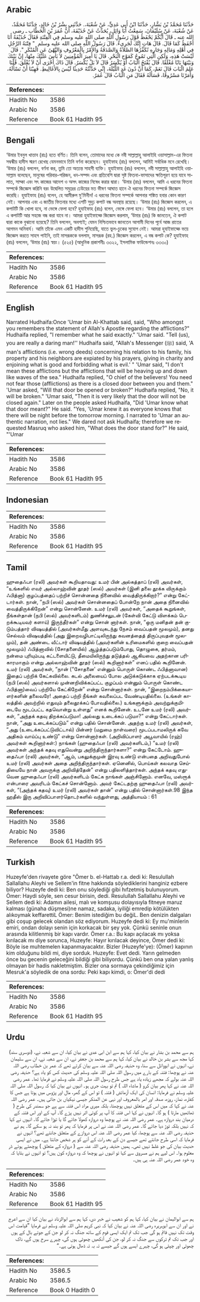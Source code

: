 ## Arabic


<div dir="rtl" lang="ar" style={{fontSize:'larger',backgroundColor:'#f8f9fa',padding:20}}>
حَدَّثَنَا مُحَمَّدُ بْنُ بَشَّارٍ، حَدَّثَنَا ابْنُ أَبِي عَدِيٍّ، عَنْ شُعْبَةَ،‏.‏ حَدَّثَنِي بِشْرُ بْنُ خَالِدٍ، حَدَّثَنَا مُحَمَّدٌ، عَنْ شُعْبَةَ، عَنْ سُلَيْمَانَ، سَمِعْتُ أَبَا وَائِلٍ، يُحَدِّثُ عَنْ حُذَيْفَةَ، أَنَّ عُمَرَ بْنَ الْخَطَّابِ ـ رضى الله عنه ـ قَالَ أَيُّكُمْ يَحْفَظُ قَوْلَ رَسُولِ اللَّهِ صلى الله عليه وسلم فِي الْفِتْنَةِ فَقَالَ حُذَيْفَةُ أَنَا أَحْفَظُ كَمَا قَالَ‏.‏ قَالَ هَاتِ إِنَّكَ لَجَرِيءٌ‏.‏ قَالَ رَسُولُ اللَّهِ صلى الله عليه وسلم ‏ "‏ فِتْنَةُ الرَّجُلِ فِي أَهْلِهِ وَمَالِهِ وَجَارِهِ تُكَفِّرُهَا الصَّلاَةُ وَالصَّدَقَةُ وَالأَمْرُ بِالْمَعْرُوفِ وَالنَّهْىُ عَنِ الْمُنْكَرِ ‏"‏‏.‏ قَالَ لَيْسَتْ هَذِهِ، وَلَكِنِ الَّتِي تَمُوجُ كَمَوْجِ الْبَحْرِ‏.‏ قَالَ يَا أَمِيرَ الْمُؤْمِنِينَ لاَ بَأْسَ عَلَيْكَ مِنْهَا، إِنَّ بَيْنَكَ وَبَيْنَهَا بَابًا مُغْلَقًا‏.‏ قَالَ يُفْتَحُ الْبَابُ أَوْ يُكْسَرُ قَالَ لاَ بَلْ يُكْسَرُ‏.‏ قَالَ ذَاكَ أَحْرَى أَنْ لاَ يُغْلَقَ‏.‏ قُلْنَا عَلِمَ الْبَابَ قَالَ نَعَمْ، كَمَا أَنَّ دُونَ غَدٍ اللَّيْلَةَ، إِنِّي حَدَّثْتُهُ حَدِيثًا لَيْسَ بِالأَغَالِيطِ‏.‏ فَهِبْنَا أَنْ نَسْأَلَهُ، وَأَمَرْنَا مَسْرُوقًا، فَسَأَلَهُ فَقَالَ مَنِ الْبَابُ قَالَ عُمَرُ‏.‏
</div>
<div style={{backgroundColor:'#f8f9fa',padding:20, marginBottom: 10}}><table> <thead> <tr> <th>References:</th> <th></th> </tr> </thead> <tbody><tr><td>Hadith No</td><td>3586</td></tr><tr><td>Arabic No</td><td>3586</td></tr><tr><td>Reference</td><td>Book 61 Hadith 95</td></tr></tbody></table></div>

## Bengali


<div dir="ltr" lang="bn" style={{fontSize:'larger',backgroundColor:'#f8f9fa',padding:20}}>
‘উমার ইবনুল খাত্তাব (রাঃ) হতে বর্ণিত। তিনি বলেন, তোমাদের মধ্যে কে নবী সাল্লাল্লাহু আলাইহি ওয়াসাল্লাম-এর ফিতনা সম্বন্ধীয় হাদীস স্মরণ রেখেছ যেমনভাবে তিনি বর্ণনা করেছেন। হুযাইফাহ (রাঃ) বললেন, আমিই সর্বাধিক মনে রেখেছি। ‘উমার (রাঃ) বললেন, বর্ণনা কর, তুমি তো অত্যন্ত সাহসী ব্যক্তি। হুযাইফাহ (রাঃ) বললেন, নবী সাল্লাল্লাহু আলাইহি ওয়াসাল্লাম বলেছেন, মানুষের পরিবার-পরিজন, ধন-সম্পদ এবং প্রতিবেশি দ্বারা সৃষ্ট ফিতনা-ফাসাদের ক্ষতিপূরণ হয়ে যাবে সালাত, সাদ্কা এবং সৎ কাজের আদেশ ও অসৎ কাজের নিষেধ করার দ্বারা। ‘উমার (রাঃ) বললেন, আমি এ ধরনের ফিতনা সম্পর্কে জিজ্ঞেস করিনি বরং উদ্বেলিত সমুদ্রের ঢেউয়ের মত ভীষণ আঘাত হানে ঐ ধরনের ফিতনা সম্পর্কে জিজ্ঞেস করেছি। হুযাইফাহ (রাঃ) বলেন, হে আমীরুল মু’মিনীন! এ ধরনের ফিতনা সম্পর্কে আপনার শঙ্কিত হবার কোন কারণ নেই। আপনার এবং এ জাতীয় ফিতনার মধ্যে এশটি সুদৃঢ় কপাট বন্ধ অবস্থায় রয়েছে। ‘উমার (রাঃ) জিজ্ঞেস করলেন, এ কপাটটি কি খোলা হবে, না ভেঙ্গে ফেলা হবে? হুযাইফাহ (রাঃ) বলেন, ভেঙ্গে ফেলা হবে। ‘উমার (রাঃ) বললেন, তা হলে এ কপাটটি আর সহজে বন্ধ করা যাবে না। আমরা হুযাইফাহ্কে জিজ্ঞেস করলাম, ‘উমার (রাঃ) কি জানতেন, ঐ কপাট দ্বারা কাকে বুঝানো হয়েছে? তিনি বললেন, অবশ্যই; যেমন নিশ্চিতভাবে জানতেন আগামী দিনের পূর্বে আজ রাতের আগমন অনিবার্য। আমি তাঁকে এমন একটি হাদীস শুনিয়েছি, যাতে ভুল-চুকের সুযোগ নেই। আমরা হুযাইফাহ্কে ভয়ে জিজ্ঞেস করতে সাহস পাইনি, তাই মাসরূককে বললাম, মাসরূক (রহ.) জিজ্ঞেস করলেন, এ বন্ধ কপাট কে? হুযাইফাহ (রাঃ) বললেন, ‘উমার (রাঃ) স্বয়ং। (৫২৫) (আধুনিক প্রকাশনীঃ ৩৩২২, ইসলামিক ফাউন্ডেশনঃ ৩৩৩০)
</div>
<div style={{backgroundColor:'#f8f9fa',padding:20, marginBottom: 10}}><table> <thead> <tr> <th>References:</th> <th></th> </tr> </thead> <tbody><tr><td>Hadith No</td><td>3586</td></tr><tr><td>Arabic No</td><td>3586</td></tr><tr><td>Reference</td><td>Book 61 Hadith 95</td></tr></tbody></table></div>

## English


<div dir="ltr" lang="en" style={{fontSize:'larger',backgroundColor:'#f8f9fa',padding:20}}>
Narrated Hudhaifa:Once 'Umar bin Al-Khattab said, said, "Who amongst you remembers the statement of Allah's Apostle regarding the afflictions?" Hudhaifa replied, "I remember what he said exactly." 'Umar said. "Tell (us), you are really a daring man!'' Hudhaifa said, "Allah's Messenger (ﷺ) said, 'A man's afflictions (i.e. wrong deeds) concerning his relation to his family, his property and his neighbors are expiated by his prayers, giving in charity and enjoining what is good and forbidding what is evil.' " 'Umar said, "I don't mean these afflictions but the afflictions that will be heaving up and down like waves of the sea." Hudhaifa replied, "O chief of the believers! You need not fear those (afflictions) as there is a closed door between you and them." 'Umar asked, "Will that door be opened or broken?" Hudhaifa replied, "No, it will be broken." 'Umar said, "Then it is very likely that the door will not be closed again." Later on the people asked Hudhaifa, "Did 'Umar know what that door meant?" He said. "Yes, 'Umar knew it as everyone knows that there will be night before the tomorrow morning. I narrated to 'Umar an authentic narration, not lies." We dared not ask Hudhaifa; therefore we requested Masruq who asked him, "What does the door stand for?" He said, "'Umar
</div>
<div style={{backgroundColor:'#f8f9fa',padding:20, marginBottom: 10}}><table> <thead> <tr> <th>References:</th> <th></th> </tr> </thead> <tbody><tr><td>Hadith No</td><td>3586</td></tr><tr><td>Arabic No</td><td>3586</td></tr><tr><td>Reference</td><td>Book 61 Hadith 95</td></tr></tbody></table></div>

## Indonesian


<div dir="ltr" lang="id" style={{fontSize:'larger',backgroundColor:'#f8f9fa',padding:20}}>

</div>
<div style={{backgroundColor:'#f8f9fa',padding:20, marginBottom: 10}}><table> <thead> <tr> <th>References:</th> <th></th> </tr> </thead> <tbody><tr><td>Hadith No</td><td>3586</td></tr><tr><td>Arabic No</td><td>3586</td></tr><tr><td>Reference</td><td>Book 61 Hadith 95</td></tr></tbody></table></div>

## Tamil


<div dir="ltr" lang="ta" style={{fontSize:'larger',backgroundColor:'#f8f9fa',padding:20}}>
ஹுதைஃபா (ரலி) அவர்கள் கூறியதாவது: உமர் பின் அல்கத்தாப் (ரலி) அவர்கள், “உங்களில் எவர் அல்லாஹ்வின் தூதர் (ஸல்) அவர்கள் (இனி தலை தூக்க விருக்கும் ஃபித்னா) குழப்பத்தைப் பற்றிச் சொன்னதை நினைவில் வைத்திருக்கிறார்?” என்று கேட்டார்கள். நான், “நபி (ஸல்) அவர்கள் சொன்னதைப் போன்றே நான் அதை நினைவில் வைத்திருக்கிறேன்” என்று சொன்னேன். உமர் (ரலி) அவர்கள், “அதைக் கூறுங்கள், நீங்கள்தான் (நபி (ஸல்) அவர்களிடம்) துணிச்சலுடன் (கேள்வி கேட்டு விளக்கம் பெறக்கூடியவர் களாய்) இருந்தீர்கள்” என்று சொன் னார்கள். நான், “ஒரு மனிதன் தன் குடும்பத்தார் விஷயத்தில் (அவர்கள்மீது அளவுகடந்து நேசம் வைப்பதன் மூலமும்), தனது செல்வம் விஷயத்தில் (அது இறைவழிபாட்டிலிருந்து கவனத்தைத் திருப்புவதன் மூலமும்), தன் அண்டை வீட்டார் விஷயத்தில் (அவர்களின் உரிமைகளில் குறை வைப்பதன் மூலமும்) ஃபித்னாவில் (சோதனையில்) ஆழ்த்தப்படும்போது, தொழுகை, தர்மம், நன்மை புரியும்படி கட்டளையிட்டு, தீமையிலிருந்து தடுத்தல் ஆகியவை அதற்கான பரிகாரமாகும் என்று அல்லாஹ்வின் தூதர் (ஸல்) கூறினார்கள்” எனப் பதில் கூறினேன். உமர் (ரலி) அவர்கள், “நான் (“சோதனை' என்னும் பொருள் கொண்ட ஃபித்னாவான) இதைப் பற்றிக் கேட்கவில்லை. கடல் அலையைப் போல அடுக்கடுக்காக ஏற்படக்கூடிய (நபி (ஸல்) அவர்களால் முன்னறிவிக்கப்பட்ட குழப்பம் என்னும் பொருள் கொண்ட ஃபித்னா)வைப் பற்றியே கேட்கிறேன்” என்று சொன்னார்கள். நான், “இறைநம்பிக்கையாளர்களின் தலைவரே! அதைப் பற்றி நீங்கள் கவலைப்பட வேண்டியதில்லை. (உங்கள் காலத்தில் அவற்றில் எதுவும் தலைதூக்கப் போவதில்லை.) உங்களுக்கும் அவற்றுக்குமிடையே மூடப்பட்ட கதவொன்று உள்ளது” எனக் கூறினேன். உடனே உமர் (ரலி) அவர்கள், “அந்தக் கதவு திறக்கப்படுமா! அல்லது உடைக்கப் படுமா?” என்று கேட்டார்கள். நான், “அது உடைக்கப்படும்” என்று பதில் சொன்னேன். அதற்கு உமர் (ரலி) அவர்கள், “அது (உடைக்கப்பட்டுவிட்டால்) பின்னர் (மறுமை நாள்வரை) மூடப்படாமலிருக் கவே அதிகம் வாய்ப்பு உண்டு” என்று சொன்னார்கள். (அறிவிப்பாளர் அபூவாயில் (ரஹ்) அவர்கள் கூறினார்கள்:) நாங்கள் (ஹுதைஃபா (ரலி) அவர்களிடம்,) “உமர் (ரலி) அவர்கள் அந்தக் கதவு எதுவென்று அறிந்திருந்தார்களா?” என்று கேட்டோம். ஹுதைஃபா (ரலி) அவர்கள், “ஆம், பகலுக்குமுன் இரவு உண்டு என்பதை அறிவதுபோல் உமர் (ரலி) அவர்கள் அதை அறிந்திருந்தார்கள். ஏனெனில், பொய்கள் கலவாத செய்தியையே நான் அவருக்கு அறிவித்தேன்” என்று பதிலளித்தார்கள். அந்தக் கதவு எதுவென ஹுதைஃபா (ரலி) அவர்களிடம் கேட்க நாங்கள் அஞ்சினோம். எனவே, மஸ்ரூக் என்பாரை அவரிடம் கேட்கச் சொன்னோம். அவர் கேட்டதற்கு ஹுதைஃபா (ரலி) அவர்கள், “(அந்தக் கதவு) உமர் (ரலி) அவர்கள் தான்” என்று பதில் சொன்னார்கள்.98 இந்த ஹதீஸ் இரு அறிவிப்பாளர்தொடர்களில் வந்துள்ளது, அத்தியாயம் : 61
</div>
<div style={{backgroundColor:'#f8f9fa',padding:20, marginBottom: 10}}><table> <thead> <tr> <th>References:</th> <th></th> </tr> </thead> <tbody><tr><td>Hadith No</td><td>3586</td></tr><tr><td>Arabic No</td><td>3586</td></tr><tr><td>Reference</td><td>Book 61 Hadith 95</td></tr></tbody></table></div>

## Turkish


<div dir="ltr" lang="tr" style={{fontSize:'larger',backgroundColor:'#f8f9fa',padding:20}}>
Huzeyfe'den rivayete göre "Ömer b. el-Hattab r.a. dedi ki: Resulullah Sallallahu Aleyhi ve Sellem'in fitne hakkında söylediklerini hanginiz ezbere biliyor? Huzeyfe dedi ki: Ben onu söylediği gibi hıfzetmiş bulunuyorum. Ömer: Haydi söyle, sen cesur birisin, dedi. Resulullah Sallallahu Aleyhi ve Sellem dedi ki: Adamın ailesi, malı ve komşusu dolayısıyla fitneye maruz kalması (günaha düşmesi)ne namaz, sadaka, iyiliği emredip kötülükten alıkoymak keffarettiL Ömer: Benim istediğim bu değiL. Ben denizin dalgaları gibi coşup gelecek olandan söz ediyorum. Huzeyfe dedi ki: Ey mu'minlerin emiri, ondan dolayı senin için korkacak bir şey yok. Çünkü seninle onun arasında kilitlenmiş bir kapı vardır. Ömer r.a.: Bu kapı açılacak mı yoksa kırılacak mı diye sorunca, Huzeyfe: Hayır kırılacak deyince, Ömer dedi ki: Böyle ise muhtemelen kapanmayacaktır. Bizler (Huzeyfe'ye): (Ömer) kapının kim olduğunu bildi mi, diye sorduk. Huzeyfe: Evet dedi. Yarın gelmeden önce bu gecenin geleceğini bildiği gibi biliyordu. Çünkü ben ona yalan yanlış olmayan bir hadis nakletmiştim. Bizler ona sormaya çekindiğimiz için Mesruk'a söyledik de ona sordu: Peki kapı kimdi, o: Ömer'di dedi
</div>
<div style={{backgroundColor:'#f8f9fa',padding:20, marginBottom: 10}}><table> <thead> <tr> <th>References:</th> <th></th> </tr> </thead> <tbody><tr><td>Hadith No</td><td>3586</td></tr><tr><td>Arabic No</td><td>3586</td></tr><tr><td>Reference</td><td>Book 61 Hadith 95</td></tr></tbody></table></div>

## Urdu


<div dir="rtl" lang="ur" style={{fontSize:'larger',backgroundColor:'#f8f9fa',padding:20}}>
ہم سے محمد بن بشار نے بیان کیا، کہا ہم سے ابن ابی عدی نے بیان کیا، ان سے شعبہ نے، (دوسری سند) کہا مجھ سے بشر بن خالد نے بیان کیا، کہا ہم سے محمد بن جعفر نے، ان سے شعبہ نے، ان سے سلیمان نے، انہوں نے ابووائل سے سنا، وہ حذیفہ رضی اللہ عنہ سے بیان کرتے تھے کہ عمر بن خطاب رضی اللہ عنہ نے پوچھا: فتنہ کے بارے میں رسول اللہ صلی اللہ علیہ وسلم کی حدیث کس کو یاد ہے؟ حذیفہ رضی اللہ عنہ بولے کہ مجھے زیادہ یاد ہے جس طرح رسول اللہ صلی اللہ علیہ وسلم نے فرمایا تھا۔ عمر رضی اللہ عنہ نے کہا پھر بیان کرو ( ماشاء اللہ ) تم تو بہت جری ہو۔ انہوں نے بیان کیا کہ رسول اللہ صلی اللہ علیہ وسلم نے فرمایا: انسان کی ایک آزمائش ( فتنہ ) تو اس کے گھر، مال اور پڑوس میں ہوتا ہے جس کا کفارہ، نماز، روزہ، صدقہ اور امر بالمعروف اور نہی عن المنکر جیسی نیکیاں بن جاتی ہیں۔ عمر رضی اللہ عنہ نے کہا کہ میں اس کے متعلق نہیں پوچھتا، بلکہ میری مراد اس فتنہ سے ہے جو سمندر کی طرح ( ٹھاٹھیں مارتا ) ہو گا۔ انہوں نے کہا اس فتنہ کا آپ پر کوئی اثر نہیں پڑے گا۔ آپ کے اور اس فتنہ کے درمیان بند دروازہ ہے۔ عمر رضی اللہ عنہ نے پوچھا وہ دروازہ کھولا جائے گا یا توڑا جائے گا۔ انہوں نے کہا کہ نہیں بلکہ توڑ دیا جائے گا۔ عمر رضی اللہ عنہ نے اس پر فرمایا کہ پھر تو بند نہ ہو سکے گا۔ ہم نے حذیفہ رضی اللہ عنہ سے پوچھا، کیا عمر رضی اللہ عنہ اس دروازے کے متعلق جانتے تھے؟ انہوں نے فرمایا کہ اسی طرح جانتے تھے جیسے دن کے بعد رات کے آنے کو ہر شخص جانتا ہے۔ میں نے ایسی حدیث بیان کی جو غلط نہیں تھی۔ ہمیں حذیفہ رضی اللہ عنہ سے ( دروازہ کے متعلق ) پوچھتے ہوئے ڈر معلوم ہوا۔ اس لیے ہم نے مسروق سے کہا تو انہوں نے پوچھا کہ وہ دروازہ کون ہیں؟ تو انہوں نے بتایا کہ وہ خود عمر رضی اللہ عنہ ہی ہیں۔
</div>
<div style={{backgroundColor:'#f8f9fa',padding:20, marginBottom: 10}}><table> <thead> <tr> <th>References:</th> <th></th> </tr> </thead> <tbody><tr><td>Hadith No</td><td>3586</td></tr><tr><td>Arabic No</td><td>3586</td></tr><tr><td>Reference</td><td>Book 61 Hadith 95</td></tr></tbody></table></div>


<div dir="rtl" lang="ur" style={{fontSize:'larger',backgroundColor:'#f8f9fa',padding:20}}>
ہم سے ابوالیمان نے بیان کیا، کہا ہم کو شعیب نے خبر دی، کہا ہم سے ابوالزناد نے بیان کیا ان سے اعرج نے اور ان سے ابوہریرہ رضی اللہ عنہ نے بیان کیا کہ نبی کریم صلی اللہ علیہ وسلم نے فرمایا ”قیامت اس وقت تک نہیں قائم ہو گی جب تک تم ایک ایسی قوم کے ساتھ جنگ نہ کر لو جن کے جوتے بال کے ہوں اور جب تک تم ترکوں سے جنگ نہ کر لو، جن کی آنکھیں چھوٹی ہوں گی، چہرے سرخ ہوں گے، ناک چھوٹی اور چپٹی ہو گی، چہرے ایسے ہوں گے جیسے تہ بہ تہ ڈھال ہوتی ہے۔“
</div>
<div style={{backgroundColor:'#f8f9fa',padding:20, marginBottom: 10}}><table> <thead> <tr> <th>References:</th> <th></th> </tr> </thead> <tbody><tr><td>Hadith No</td><td>3586.5</td></tr><tr><td>Arabic No</td><td>3586.5</td></tr><tr><td>Reference</td><td>Book 0 Hadith 0</td></tr></tbody></table></div>